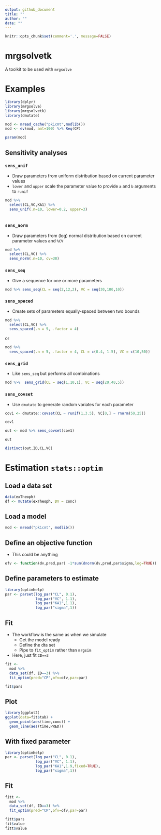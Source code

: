 ```yaml
---
output: github_document
title: ""
author: ""
date: ""
---
```

```r
knitr::opts_chunk$set(comment='.', message=FALSE)
```



# mrgsolvetk
A toolkit to be used with `mrgsolve`


# Examples
```r
library(dplyr)
library(mrgsolve)
library(mrgsolvetk)
library(dmutate)

mod <- mread_cache("pk1cmt",modlib())
mod <- ev(mod, amt=100) %>% Req(CP)

param(mod)
```



## Sensitivity analyses

### `sens_unif`

- Draw parameters from uniform distribution based on current parameter values
- `lower` and `upper` scale the parameter value to provide `a` and `b` arguments to `runif`

```r
mod %>% 
  select(CL,VC,KA1) %>%
  sens_unif(.n=10, lower=0.2, upper=3)
  
```

### `sens_norm`

- Draw parameters from (log) normal distribution based on current parameter values and `%CV`

```r
mod %>% 
  select(CL,VC) %>%
  sens_norm(.n=10, cv=30)
```

### `sens_seq`

- Give a sequence for one or more parameters

```r
mod %>% sens_seq(CL = seq(2,12,2), VC = seq(30,100,10))
```


### `sens_spaced`

- Create sets of parameters equally-spaced between two bounds

```r
mod %>%
  select(CL,VC) %>%
  sens_spaced(.n = 5, .factor = 4)
```

or

```r
mod %>%
  sens_spaced(.n = 5, .factor = 4, CL = c(0.4, 1.5), VC = c(10,50))
```



### `sens_grid`

- Like `sens_seq` but performs all combinations

```r
mod %>%  sens_grid(CL = seq(1,10,1), VC = seq(20,40,5))
```

### `sens_covset`

- Use `dmutate` to generate random variates for each parameter 

```r
cov1 <- dmutate::covset(CL ~ runif(1,3.5), VC[0,] ~ rnorm(50,25))

cov1
```

```r
out <- mod %>% sens_covset(cov1) 
```

```r
out

distinct(out,ID,CL,VC)
```



# Estimation `stats::optim`

## Load a data set
```r
data(exTheoph)
df <- mutate(exTheoph, DV = conc)
```


## Load a model
```r
mod <- mread("pk1cmt", modlib())
```

## Define an objective function
- This could be anything
```r
ofv <- function(dv,pred,par) -1*sum(dnorm(dv,pred,par$sigma,log=TRUE))
```


## Define parameters to estimate
```r
library(optimhelp)
par <- parset(log_par("CL", 0.1),
              log_par("VC", 1.1),
              log_par("KA1",1.1),
              log_par("sigma",1))
```



## Fit 
- The workflow is the same as when we simulate
    - Get the model ready
    - Define the dta set
    - Pipe to `fit_optim` rather than `mrgsim`
- Here, just fit `ID==3`

```r
fit <- 
  mod %>% 
  data_set(df, ID==3) %>%
  fit_optim(pred="CP",ofv=ofv,par=par)
```

```r
fit$pars
```


## Plot

```r
library(ggplot2)
ggplot(data=fit$tab) + 
  geom_point(aes(time,conc)) +
  geom_line(aes(time,PRED)) 
```


## With fixed parameter
```r
library(optimhelp)
par <- parset(log_par("CL", 0.1),
              log_par("VC", 1.1),
              log_par("KA1",1.9,fixed=TRUE),
              log_par("sigma",1))
```



## Fit
```r
fitt <- 
  mod %>% 
  data_set(df, ID==3) %>%
  fit_optim(pred="CP",ofv=ofv,par=par)
```

```r
fitt$pars
fit$value
fitt$value

```
